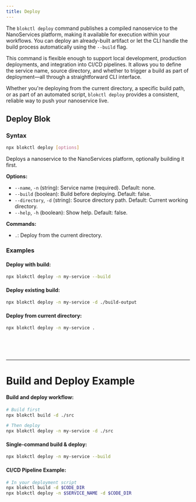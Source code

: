```yaml
---
title: Deploy
---
```


The `blokctl deploy` command publishes a compiled nanoservice to the NanoServices platform, making it available for execution within your workflows. You can deploy an already-built artifact or let the CLI handle the build process automatically using the `--build` flag.

This command is flexible enough to support local development, production deployments, and integration into CI/CD pipelines. It allows you to define the service name, source directory, and whether to trigger a build as part of deployment—all through a straightforward CLI interface.

Whether you're deploying from the current directory, a specific build path, or as part of an automated script, `blokctl deploy` provides a consistent, reliable way to push your nanoservice live.

## Deploy Blok 

### Syntax
```bash
npx blokctl deploy [options]
```


 Deploys a nanoservice to the NanoServices platform, optionally building it first.
 
**Options:**
 - `--name`, `-n` (string): Service name (required). Default: none.
 - `--build` (boolean): Build before deploying. Default: false.
 - `--directory`, `-d` (string): Source directory path. Default: Current working directory.
 - `--help`, `-h` (boolean): Show help. Default: false.
 
**Commands:**
 - `.`: Deploy from the current directory.

### Examples

#### Deploy with build:
```bash
npx blokctl deploy -n my-service --build
```

#### Deploy existing build:
```bash
npx blokctl deploy -n my-service -d ./build-output
```

#### Deploy from current directory:
```bash
npx blokctl deploy -n my-service .
```

<br />
<br />
<br />

---
# Build and Deploy Example

#### Build and deploy workflow:
```bash
# Build first
npx blokctl build -d ./src

# Then deploy
npx blokctl deploy -n my-service -d ./src
```

#### Single-command build & deploy:
```bash
npx blokctl deploy -n my-service --build
```

#### CI/CD Pipeline Example:
```bash
# In your deployment script
npx blokctl build -d $CODE_DIR
npx blokctl deploy -n $SERVICE_NAME -d $CODE_DIR
```